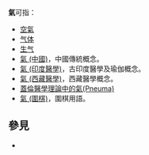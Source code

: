 '''氣'''可指：
*[[空氣|空氣]]
*[[气体|气体]]
*[[生气|生气]]
*[[氣_(中國)|氣 (中國)]]，中國傳統概念。
*[[氣_(印度醫學)|氣 (印度醫學)]]，古印度醫學及瑜伽概念。
*[[氣_(西藏醫學)|氣 (西藏醫學)]]，西藏醫學概念。
*[[:盖伦|蓋倫醫學理論中的氣(Pneuma)]]
*[[氣_(圍棋)|氣 (圍棋)]]，圍棋用語。

== 參見 ==
* {{Lookfrom|氣}}

{{disambig|Cat=一字消歧义|X}}